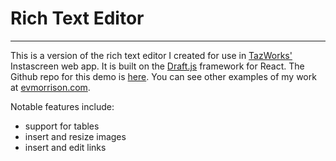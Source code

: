 # Rich Text Editor
___

This is a version of the rich text editor I created for use in [TazWorks'](https://tazworks.com) Instascreen web app. It is built on the [Draft.js](https://draftjs.org) framework for React. The Github repo for this demo is [here](https://github.com/EvanMorrison/draft-js-rte). You can see other examples of my work at [evmorrison.com](https://evmorrison.com).

Notable features include:
- support for tables
- insert and resize images
- insert and edit links
<br/>
<br/>